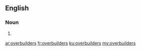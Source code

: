 ==English==

===Noun===
{{head|en|noun plural form}}

# {{plural of|overbuilder|lang=en}}

[[ar:overbuilders]]
[[fr:overbuilders]]
[[ku:overbuilders]]
[[my:overbuilders]]